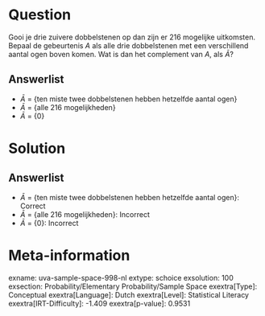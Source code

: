 Question
========

Gooi je drie zuivere dobbelstenen op dan zijn er 216 mogelijke
uitkomsten. Bepaal de gebeurtenis *A* als alle drie dobbelstenen met een
verschillend aantal ogen boven komen. Wat is dan het complement van *A*,
als $\bar{A}$?

Answerlist
----------

* $\bar{A}$ = {ten miste twee dobbelstenen hebben hetzelfde aantal ogen}
* $\bar{A}$ = {alle 216 mogelijkheden}
* $\bar{A}$ = {0}

Solution
========

Answerlist
----------

* $\bar{A}$ = {ten miste twee dobbelstenen hebben hetzelfde aantal ogen}: Correct
* $\bar{A}$ = {alle 216 mogelijkheden}: Incorrect
* $\bar{A}$ = {0}: Incorrect

Meta-information
================
exname: uva-sample-space-998-nl
extype: schoice
exsolution: 100
exsection: Probability/Elementary Probability/Sample Space
exextra[Type]: Conceptual
exextra[Language]: Dutch
exextra[Level]: Statistical Literacy
exextra[IRT-Difficulty]: -1.409
exextra[p-value]: 0.9531
